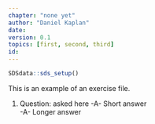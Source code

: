 ```yaml
---
chapter: "none yet"
author: "Daniel Kaplan"
date: 
version: 0.1
topics: [first, second, third]
id: 
---
```


```r
SDSdata::sds_setup()
```

This is an example of an exercise file.


1. Question: asked here   -A- Short answer  
     -A- Longer answer 

